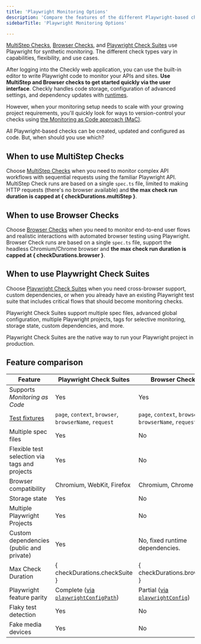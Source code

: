 ```yaml
---
title: 'Playwright Monitoring Options'
description: 'Compare the features of the different Playwright-based checks'
sidebarTitle: 'Playwright Monitoring Options'

---
```



[MultiStep Checks](/detect/synthetic-monitoring/multistep-checks/overview), [Browser Checks](/detect/synthetic-monitoring/browser-checks/overview), and [Playwright Check Suites](/detect/synthetic-monitoring/playwright-checks/overview) use Playwright for synthetic monitoring. The different check types vary in capabilities, flexibility, and use cases.

After logging into the Checkly web application, you can use the built-in editor to write Playwright code to monitor your APIs and sites. **Use MultiStep and Browser checks to get started quickly via the user interface**. Checkly handles code storage, configuration of advanced settings, and dependency updates with [runtimes](/platform/runtimes/overview/).

However, when your monitoring setup needs to scale with your growing project requirements, you'll quickly look for ways to version-control your checks using [the Monitoring as Code approach \(MaC\)](/concepts/monitoring-as-code).

All Playwright-based checks can be created, updated and configured as code. But, when should you use which?

## When to use MultiStep Checks

Choose [MultiStep Checks](/detect/synthetic-monitoring/multistep-checks/overview) when you need to monitor complex API workflows with sequential requests using the familiar Playwright API. MultiStep Check runs are based on a single `spec.ts` file, limited to making HTTP requests (there's no browser available) and **the max check run duration is capped at { checkDurations.multiStep }**.

## When to use Browser Checks

Choose [Browser Checks](/detect/synthetic-monitoring/browser-checks/overview) when you need to monitor end-to-end user flows and realistic interactions with automated browser testing using Playwright. Browser Check runs are based on a single `spec.ts` file, support the headless Chromium/Chrome browser and **the max check run duration is capped at { checkDurations.browser }**.

## When to use Playwright Check Suites

Choose [Playwright Check Suites](/detect/synthetic-monitoring/playwright-checks/overview) when you need cross-browser support, custom dependencies, or when you already have an existing Playwright test suite that includes critical flows that should become monitoring checks.

Playwright Check Suites support multiple spec files, advanced global configuration, multiple Playwright projects, tags for selective monitoring, storage state, custom dependencies, and more.

<Tip>
Playwright Check Suites are the native way to run your Playwright project in production.
</Tip>

## Feature comparison

| Feature                                                     | Playwright Check Suites                                                                          | Browser Check                                                                          | MultiStep Check                                                                        |
|-------------------------------------------------------------|--------------------------------------------------------------------------------------------------|----------------------------------------------------------------------------------------|----------------------------------------------------------------------------------------|
| Supports *Monitoring as Code*                               | Yes                                                                                              | Yes                                                                                    | Yes                                                                                    |
| [Test fixtures](https://playwright.dev/docs/test-fixtures)  | `page`, `context`, `browser`, `browserName`, `request`                                           | `page`, `context`, `browser`, `browserName`, `request`                                 | `request`                                                                              |
| Multiple spec files                                         | Yes                                                                                              | No                                                                                     | No                                                                                     |
| Flexible test selection via tags and projects               | Yes                                                                                              | No                                                                                     | No                                                                                     |
| Browser compatibility                                       | Chromium, WebKit, Firefox                                                                        | Chromium, Chrome                                                                       | —                                                                                      |
| Storage state                                               | Yes                                                                                              | No                                                                                     | No                                                                                     |
| Multiple Playwright Projects                                | Yes                                                                                              | No                                                                                     | No                                                                                     |
| Custom dependencies (public and private)                    | Yes                                                                                              | No, fixed runtime dependencies.                                                        | No, fixed runtime dependencies.                                                        |
| Max Check Duration                                          | { checkDurations.checkSuite }                                                                    | { checkDurations.browser }                                                             | { checkDurations.multiStep }                                                           |
| Playwright feature parity                                   | Complete ([via `playwrightConfigPath`](/constructs/project#param-checks-playwright-config-path)) | Partial ([via `playwrightConfig`](/constructs/project#param-checks-playwright-config)) | Partial ([via `playwrightConfig`](/constructs/project#param-checks-playwright-config)) |
| Flaky test detection                                        | Yes                                                                                              | No                                                                                     | No                                                                                     |
| Fake media devices                                          | Yes                                                                                              | No                                                                                     | No                                                                                     |
